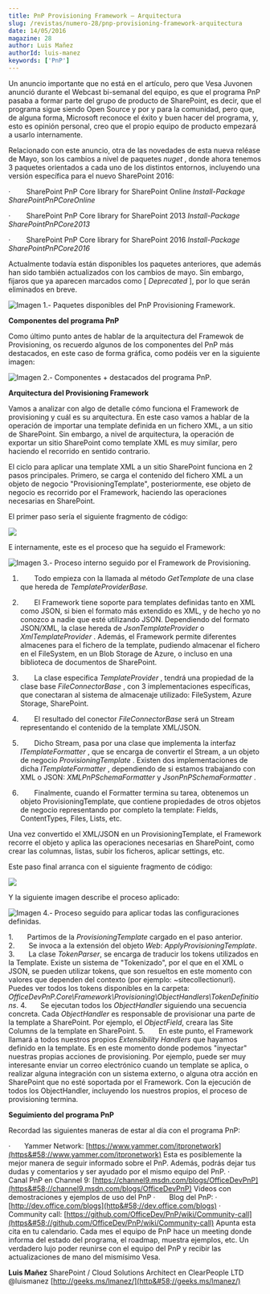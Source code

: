 ```yaml
---
title: PnP Provisioning Framework – Arquitectura
slug: /revistas/numero-28/pnp-provisioning-framework-arquitectura
date: 14/05/2016
magazine: 28
author: Luis Mañez
authorId: luis-manez
keywords: ['PnP']
---
```



<ArticleHeader frontmatter={props.pageContext.frontmatter} />



Un anuncio importante que no está en el artículo, pero que Vesa Juvonen anunció durante el Webcast bi-semanal del equipo, es que el programa PnP pasaba a formar parte del grupo de producto de SharePoint, es decir, que el programa sigue siendo Open Source y por y para la comunidad, pero que, de alguna forma, Microsoft reconoce el éxito y buen hacer del programa, y, esto es opinión personal, creo que el propio equipo de producto empezará a usarlo internamente.

Relacionado con este anuncio, otra de las novedades de esta nueva reléase de Mayo, son los cambios a nivel de paquetes *nuget* , donde ahora tenemos 3 paquetes orientados a cada uno de los distintos entornos, incluyendo una versión específica para el nuevo SharePoint 2016:

·          SharePoint PnP Core library for SharePoint Online
 *Install-Package SharePointPnPCoreOnline*

·          SharePoint PnP Core library for SharePoint 2013
 *Install-Package SharePointPnPCore2013*

·          SharePoint PnP Core library for SharePoint 2016
 *Install-Package SharePointPnPCore2016*

Actualmente todavía están disponibles los paquetes anteriores, que además han sido también actualizados con los cambios de mayo. Sin embargo, fijaros que ya aparecen marcados como [ *Deprecated* ], por lo que serán eliminados en breve.

![Imagen 1.- Paquetes disponibles del PnP Provisioning Framework.](../../../images/numero28/pnp-provisioning-framework-arquitectura/image1.png)

**Componentes del programa PnP**

Como último punto antes de hablar de la arquitectura del Framewok de Provisioning, os recuerdo algunos de los componentes del PnP más destacados, en este caso de forma gráfica, como podéis ver en la siguiente imagen:

![Imagen 2.- Componentes + destacados del programa PnP.](../../../images/numero28/pnp-provisioning-framework-arquitectura/image2.png)

**Arquitectura del Provisioning Framework**

Vamos a analizar con algo de detalle cómo funciona el Framework de provisioning y cuál es su arquitectura. En este caso vamos a hablar de la operación de importar una template definida en un fichero XML, a un sitio de SharePoint. Sin embargo, a nivel de arquitectura, la operación de exportar un sitio SharePoint como template XML es muy similar, pero haciendo el recorrido en sentido contrario.

El ciclo para aplicar una template XML a un sitio SharePoint funciona en 2 pasos principales. Primero, se carga el contenido del fichero XML a un objeto de negocio "ProvisioningTemplate", posteriormente, ese objeto de negocio es recorrido por el Framework, haciendo las operaciones necesarias en SharePoint.

El primer paso sería el siguiente fragmento de código:

![](../../../images/numero28/pnp-provisioning-framework-arquitectura/image3.png)

E internamente, este es el proceso que ha seguido el Framework:

![Imagen 3.- Proceso interno seguido por el Framework de Provisioning.](../../../images/numero28/pnp-provisioning-framework-arquitectura/image4.png)

1.          Todo empieza con la llamada al método *GetTemplate* de una clase que hereda de *TemplateProviderBase.*

2.          El Framework tiene soporte para templates definidas tanto en XML como JSON, si bien el formato más extendido es XML, y de hecho yo no conozco a nadie que esté utilizando JSON. Dependiendo del formato JSON/XML, la clase hereda de *JsonTemplateProvider* o *XmlTemplateProvider* . Además, el Framework permite diferentes almacenes para el fichero de la template, pudiendo almacenar el fichero en el FileSystem, en un Blob Storage de Azure, o incluso en una biblioteca de documentos de SharePoint.

3.          La clase especifica *TemplateProvider* , tendrá una propiedad de la clase base *FileConnectorBase* , con 3 implementaciones específicas, que conectaran al sistema de almacenaje utilizado: FileSystem, Azure Storage, SharePoint.

4.          El resultado del conector *FileConnectorBase* será un Stream representando el contenido de la template XML/JSON.

5.          Dicho Stream, pasa por una clase que implementa la interfaz *ITemplateFormatter* , que se encarga de convertir el Stream, a un objeto de negocio *ProvisioningTemplate* . Existen dos implementaciones de dicha *ITemplateFormatter* , dependiendo de si estamos trabajando con XML o JSON: *XMLPnPSchemaFormatter* y *JsonPnPSchemaFormatter* .

6.          Finalmente, cuando el Formatter termina su tarea, obtenemos un objeto ProvisioningTemplate, que contiene propiedades de otros objetos de negocio representando por completo la template: Fields, ContentTypes, Files, Lists, etc.

Una vez convertido el XML/JSON en un ProvisioningTemplate, el Framework recorre el objeto y aplica las operaciones necesarias en SharePoint, como crear las columnas, listas, subir los ficheros, aplicar settings, etc.

Este paso final arranca con el siguiente fragmento de código:

![](../../../images/numero28/pnp-provisioning-framework-arquitectura/image5.png)

Y la siguiente imagen describe el proceso aplicado:

![Imagen 4.- Proceso seguido para aplicar todas las configuraciones definidas.](../../../images/numero28/pnp-provisioning-framework-arquitectura/image6.png)

1.       Partimos de la *ProvisioningTemplate* cargado en el paso anterior.
2.       Se invoca a la extensión del objeto *Web*: *ApplyProvisioningTemplate*.
3.       La clase *TokenParser*, se encarga de traducir los tokens utilizados en la Template. Existe un sistema de "Tokenizado", por el que en el XML o JSON, se pueden utilizar tokens, que son resueltos en este momento con valores que dependen del contexto (por ejemplo: ~sitecollectionurl). Puedes ver todos los tokens disponibles en la carpeta: *OfficeDevPnP.Core\Framework\Provisioning\ObjectHandlers\TokenDefinitions*.
4.       Se ejecutan todos los *ObjectHandler* siguiendo una secuencia concreta. Cada *ObjectHandler* es responsable de provisionar una parte de la template a SharePoint. Por ejemplo, el *ObjectField*, creara las Site Columns de la template en SharePoint.
5.       En este punto, el Framework llamará a todos nuestros propios *Extensibility* *Handlers* que hayamos definido en la template. Es en este momento donde podemos "inyectar" nuestras propias acciones de provisioning. Por ejemplo, puede ser muy interesante enviar un correo electrónico cuando un template se aplica, o realizar alguna integración con un sistema externo, o alguna otra acción en SharePoint que no esté soportada por el Framework. Con la ejecución de todos los ObjectHandler, incluyendo los nuestros propios, el proceso de provisioning termina.

**Seguimiento del programa PnP**

Recordad las siguientes maneras de estar al día con el programa PnP:

·       Yammer Network: 
[https://www.yammer.com/itpronetwork](https&#58;//www.yammer.com/itpronetwork)
 Esta es posiblemente la mejor manera de seguir informado sobre el PnP. Además, podrás dejar tus dudas y comentarios y ser ayudado por el mismo equipo del PnP.
·       Canal PnP en Channel 9: 
[https://channel9.msdn.com/blogs/OfficeDevPnP](https&#58;//channel9.msdn.com/blogs/OfficeDevPnP)
 Videos con demostraciones y ejemplos de uso del PnP
·       Blog del PnP: 
·       [http://dev.office.com/blogs](http&#58;//dev.office.com/blogs)
·       Community call: 
[https://github.com/OfficeDev/PnP/wiki/Community-call](https&#58;//github.com/OfficeDev/PnP/wiki/Community-call)
 Apunta esta cita en tu calendario. Cada mes el equipo de PnP hace un meeting donde informa del estado del programa, el roadmap, muestra ejemplos, etc. Un verdadero lujo poder reunirse con el equipo del PnP y recibir las actualizaciones de mano del mismísimo Vesa.


**Luis Mañez**
SharePoint / Cloud Solutions Architect en ClearPeople LTD
 @luismanez
 [http://geeks.ms/lmanez/](http&#58;//geeks.ms/lmanez/)

